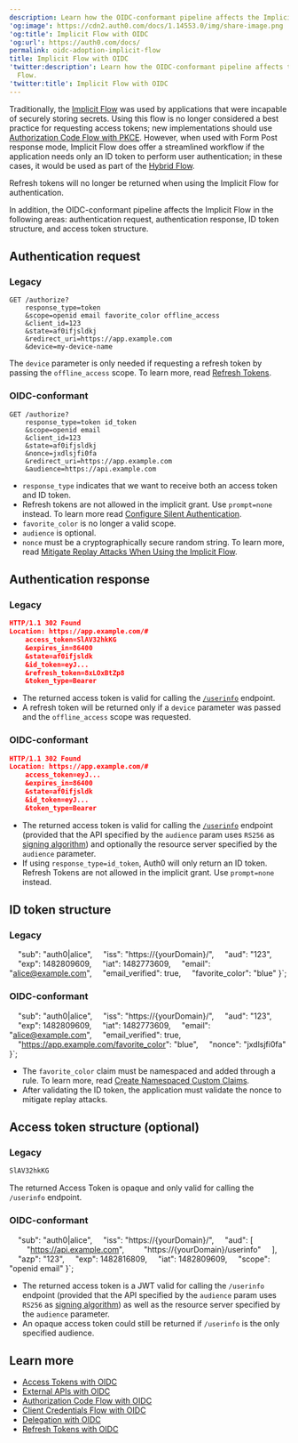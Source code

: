 ```yaml
---
description: Learn how the OIDC-conformant pipeline affects the Implicit Flow.
'og:image': https://cdn2.auth0.com/docs/1.14553.0/img/share-image.png
'og:title': Implicit Flow with OIDC
'og:url': https://auth0.com/docs/
permalink: oidc-adoption-implicit-flow
title: Implicit Flow with OIDC
'twitter:description': Learn how the OIDC-conformant pipeline affects the Implicit
  Flow.
'twitter:title': Implicit Flow with OIDC
---
```


Traditionally, the [Implicit Flow](/docs/get-started/authentication-and-authorization-flow/implicit-flow-with-form-post) was used by applications that were incapable of securely storing secrets. Using this flow is no longer considered a best practice for requesting <Tooltip tip="Access Token: Authorization credential, in the form of an opaque string or JWT, used to access an API." cta="View Glossary" href="/docs/glossary?term=access+tokens">access tokens</Tooltip>; new implementations should use [Authorization Code Flow with PKCE](/docs/get-started/authentication-and-authorization-flow/authorization-code-flow-with-pkce). However, when used with Form Post response mode, Implicit Flow does offer a streamlined workflow if the application needs only an <Tooltip tip="Access Token: Authorization credential, in the form of an opaque string or JWT, used to access an API." cta="View Glossary" href="/docs/glossary?term=ID+token">ID token</Tooltip> to perform user authentication; in these cases, it would be used as part of the [Hybrid Flow](/docs/get-started/authentication-and-authorization-flow/hybrid-flow).

<Tooltip tip="Refresh Token: Token used to obtain a renewed Access Token without forcing users to log in again." cta="View Glossary" href="/docs/glossary?term=Refresh+tokens">Refresh tokens</Tooltip> will no longer be returned when using the Implicit Flow for authentication.

In addition, the OIDC-conformant pipeline affects the Implicit Flow in the following areas: authentication request, authentication response, ID token structure, and access token structure.

## Authentication request

### Legacy

```http lines
GET /authorize?
    response_type=token
    &scope=openid email favorite_color offline_access
    &client_id=123
    &state=af0ifjsldkj
    &redirect_uri=https://app.example.com
    &device=my-device-name
```






The `device` parameter is only needed if requesting a refresh token by passing the `offline_access` scope. To learn more, read [Refresh Tokens](/docs/secure/tokens/refresh-tokens).

### OIDC-conformant

```http lines
GET /authorize?
    response_type=token id_token
    &scope=openid email
    &client_id=123
    &state=af0ifjsldkj
    &nonce=jxdlsjfi0fa
    &redirect_uri=https://app.example.com
    &audience=https://api.example.com
```






* `response_type` indicates that we want to receive both an access token and ID token.
* Refresh tokens are not allowed in the implicit grant. Use `prompt=none` instead. To learn more read [Configure Silent Authentication](/docs/authenticate/login/configure-silent-authentication).
* `favorite_color` is no longer a valid scope.
* `audience` is optional.
* `nonce` must be a cryptographically secure random string. To learn more, read [Mitigate Replay Attacks When Using the Implicit Flow](/docs/get-started/authentication-and-authorization-flow/implicit-flow-with-form-post/mitigate-replay-attacks-when-using-the-implicit-flow).

## Authentication response

### Legacy

```json lines
HTTP/1.1 302 Found
Location: https://app.example.com/#
    access_token=SlAV32hkKG
    &expires_in=86400
    &state=af0ifjsldk
    &id_token=eyJ...
    &refresh_token=8xLOxBtZp8
    &token_type=Bearer
```






* The returned access token is valid for calling the [`/userinfo`](https://auth0.com/docs/api/authentication#get-user-info) endpoint.
* A refresh token will be returned only if a `device` parameter was passed and the `offline_access` scope was requested.

### OIDC-conformant

```json lines
HTTP/1.1 302 Found
Location: https://app.example.com/#
    access_token=eyJ...
    &expires_in=86400
    &state=af0ifjsldk
    &id_token=eyJ...
    &token_type=Bearer
```






* The returned access token is valid for calling the [`/userinfo`](https://auth0.com/docs/api/authentication#get-user-info) endpoint (provided that the API specified by the `audience` param uses `RS256` as [signing algorithm](/docs/get-started/applications/signing-algorithms)) and optionally the <Tooltip tip="Resource Server: Server hosting protected resources. Resource servers accept and respond to protected resource requests." cta="View Glossary" href="/docs/glossary?term=resource+server">resource server</Tooltip> specified by the `audience` parameter.
* If using `response_type=id_token`, Auth0 will only return an ID token.
  Refresh Tokens are not allowed in the implicit grant. Use `prompt=none` instead.

## ID token structure

### Legacy

    "sub": "auth0|alice",
    "iss": "https://{yourDomain}/",
    "aud": "123",
    "exp": 1482809609,
    "iat": 1482773609,
    "email": "alice@example.com",
    "email_verified": true,
    "favorite_color": "blue"
}`;

<AuthCodeBlock children={codeExample1} language="json" filename="JSON" />






### OIDC-conformant

    "sub": "auth0|alice",
    "iss": "https://{yourDomain}/",
    "aud": "123",
    "exp": 1482809609,
    "iat": 1482773609,
    "email": "alice@example.com",
    "email_verified": true,
    "https://app.example.com/favorite_color": "blue",
    "nonce": "jxdlsjfi0fa"
}`;

<AuthCodeBlock children={codeExample2} language="json" filename="JSON" />






* The `favorite_color` claim must be namespaced and added through a rule. To learn more, read [Create Namespaced Custom Claims](/docs/secure/tokens/json-web-tokens/create-custom-claims).
* After validating the ID token, the application must validate the <Tooltip tip="Nonce: Arbitrary number issued once in an authentication protocol to detect and prevent replay attacks." cta="View Glossary" href="/docs/glossary?term=nonce">nonce</Tooltip> to mitigate replay attacks.

## Access token structure (optional)

### Legacy

```bash HTTP lines
SlAV32hkKG
```






The returned Access Token is opaque and only valid for calling the `/userinfo` endpoint.

### OIDC-conformant

    "sub": "auth0|alice",
    "iss": "https://{yourDomain}/",
    "aud": [
        "https://api.example.com",
        "https://{yourDomain}/userinfo"
    ],
    "azp": "123",
    "exp": 1482816809,
    "iat": 1482809609,
    "scope": "openid email"
}`;

<AuthCodeBlock children={codeExample3} language="json" filename="JSON" />






* The returned access token is a <Tooltip tip="JSON Web Token (JWT): Standard ID Token format (and often Access Token format) used to represent claims securely between two parties." cta="View Glossary" href="/docs/glossary?term=JWT">JWT</Tooltip> valid for calling the `/userinfo` endpoint (provided that the API specified by the `audience` param uses `RS256` as [signing algorithm](/docs/get-started/applications/change-application-signing-algorithms)) as well as the resource server specified by the `audience` parameter.
* An opaque access token could still be returned if `/userinfo` is the only specified <Tooltip tip="Audience: Unique identifier of the audience for an issued token. Named aud in a token, its value contains the ID of either an application (Client ID) for an ID Token or an API (API Identifier) for an Access Token." cta="View Glossary" href="/docs/glossary?term=audience">audience</Tooltip>.

## Learn more

* [Access Tokens with OIDC](/docs/authenticate/login/oidc-conformant-authentication/oidc-adoption-access-tokens)
* [External APIs with OIDC](/docs/authenticate/login/oidc-conformant-authentication/oidc-adoption-apis)
* [Authorization Code Flow with OIDC](/docs/authenticate/login/oidc-conformant-authentication/oidc-adoption-auth-code-flow)
* [Client Credentials Flow with OIDC](/docs/authenticate/login/oidc-conformant-authentication/oidc-adoption-client-credentials-flow)
* [Delegation with OIDC](/docs/authenticate/login/oidc-conformant-authentication/oidc-adoption-delegation)
* [Refresh Tokens with OIDC](/docs/authenticate/login/oidc-conformant-authentication/oidc-adoption-refresh-tokens)